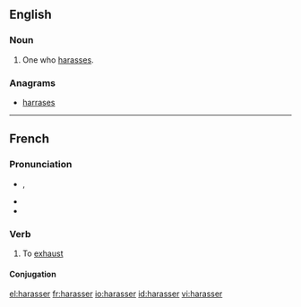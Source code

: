 ==English==
===Noun===
{{en-noun}}

#One who [[harass]]es.

===Anagrams===
* {{alphagram|aaehrrss}} [[harrases#English|harrases]]

----

==French==

===Pronunciation===
* {{asph}} {{IPA|/a.ʁa.se/|lang=fr}}, {{X-SAMPA|/a.Ra.se/}}
* {{rhymes|e|lang=fr}}
* {{fr-homophones-er|harass}}

===Verb===
{{fr-verb}}

# To [[exhaust]]

====Conjugation====
{{fr-conj-er|harass}}

[[el:harasser]]
[[fr:harasser]]
[[io:harasser]]
[[id:harasser]]
[[vi:harasser]]